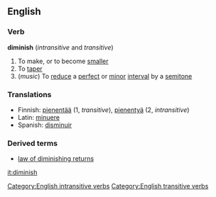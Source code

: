==English==
===Verb===
'''diminish'''  (''intransitive'' and ''transitive'')
# To make, or to become [[smaller]]
# To [[taper]]
#(''music'') To [[reduce]] a [[perfect]] or [[minor]] [[interval]] by a [[semitone]] 
===Translations===
*Finnish: [[pienentää]] (1, ''transitive''), [[pienentyä]] (2, ''intransitive'')
*Latin: [[minuere]]
*Spanish: [[disminuir]]
===Derived terms===
*[[law of diminishing returns]]
[[Category:English intransitive verbs]]
[[Category:English transitive verbs]]

[[it:diminish]]